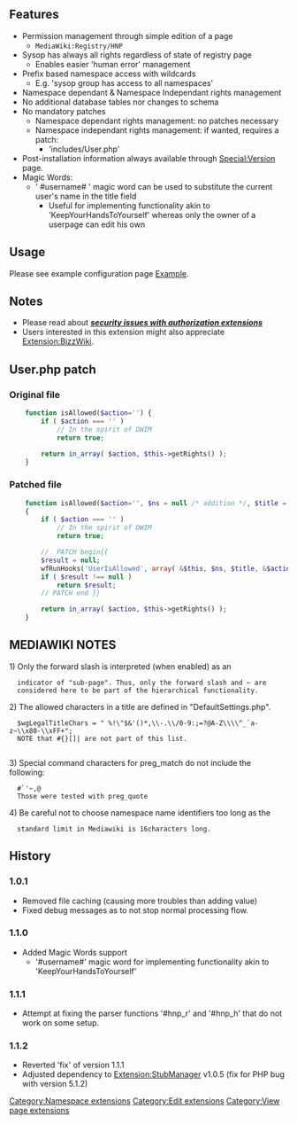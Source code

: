 {{extension
|name   = HNP
|image  =
|type   =		user rights
|hook1  =		userCan
|status =		stable
|mediawiki =	1.11
|version =		1.1.2
|update = 
|download = 
|changelog = See [http://mediawiki.googlecode.com/svn/trunk/extensions/HNP/ SVN]
|description = Provides an hierarchical namespace permissions system (aka "prefixes") to Mediawiki without changes to the base installation nor creation of new database tables.
|author = [[user:jldupont|Jean-Lou Dupont]]
}}
== Features ==
* Permission management through simple edition of a page
** <code>MediaWiki:Registry/HNP</code>
* Sysop has always all rights regardless of state of registry page
** Enables easier 'human error' management
* Prefix based namespace access with wildcards
** E.g. 'sysop group has access to all namespaces'
* Namespace dependant & Namespace Independant rights management
* No additional database tables nor changes to schema
* No mandatory patches
** Namespace dependant rights management: no patches necessary
** Namespace independant rights management: if wanted, requires a patch:
*** 'includes/User.php'
* Post-installation information always available through [[Special:Version]] page.
* Magic Words:
** ' #username# ' magic word can be used to substitute the current user's name in the title field
*** Useful for implementing functionality akin to 'KeepYourHandsToYourself' whereas only the owner of a userpage can edit his own

== Usage ==
Please see example configuration page [[{{FULLPAGENAME}}/Example|Example]].

== Notes ==
* Please read about '''''[[security issues with authorization extensions]]'''''
* Users interested in this extension might also appreciate [[Extension:BizzWiki]].

{{Pear|HNP}}

== User.php patch ==
=== Original file ===
<source lang=php>
	function isAllowed($action='') {
		if ( $action === '' )
			// In the spirit of DWIM
			return true;

		return in_array( $action, $this->getRights() );
	}
</source>
=== Patched file ===
<source lang=php>
	function isAllowed($action='', $ns = null /* addition */, $title = null /* addition */ ) 
	{
		if ( $action === '' )
			// In the spirit of DWIM
			return true;

		//  PATCH begin{{
		$result = null;
		wfRunHooks('UserIsAllowed', array( &$this, $ns, $title, &$action, &$result ) );
		if ( $result !== null )
			return $result;
		// PATCH end }}

		return in_array( $action, $this->getRights() );
	}
</source>

== MEDIAWIKI NOTES ==
1) Only the forward slash is interpreted (when enabled) as an
   indicator of "sub-page". Thus, only the forward slash and ~ are
   considered here to be part of the hierarchical functionality.
 
2) The allowed characters in a title are defined in "DefaultSettings.php".
   $wgLegalTitleChars = " %!\"$&'()*,\\-.\\/0-9:;=?@A-Z\\\\^_`a-z~\\x80-\\xFF+";
   NOTE that #{}[]| are not part of this list.
  
3) Special command characters for preg_match do not include the following:
   #`'~,@
   Those were tested with preg_quote

4) Be careful not to choose namespace name identifiers too long as the 
   standard limit in Mediawiki is 16characters long.  

== History ==
=== 1.0.1 ===
* Removed file caching (causing more troubles than adding value)
* Fixed debug messages as to not stop normal processing flow.
=== 1.1.0 ===
* Added Magic Words support
** '#username#' magic word for implementing functionality akin to 'KeepYourHandsToYourself' 
=== 1.1.1 ===
* Attempt at fixing the parser functions '#hnp_r' and '#hnp_h' that do not work on some setup.
=== 1.1.2 ===
* Reverted 'fix' of version 1.1.1
* Adjusted dependency to [[Extension:StubManager]] v1.0.5 (fix for PHP bug with version 5.1.2)

[[Category:Namespace extensions]]
[[Category:Edit extensions]]
[[Category:View page extensions]]
